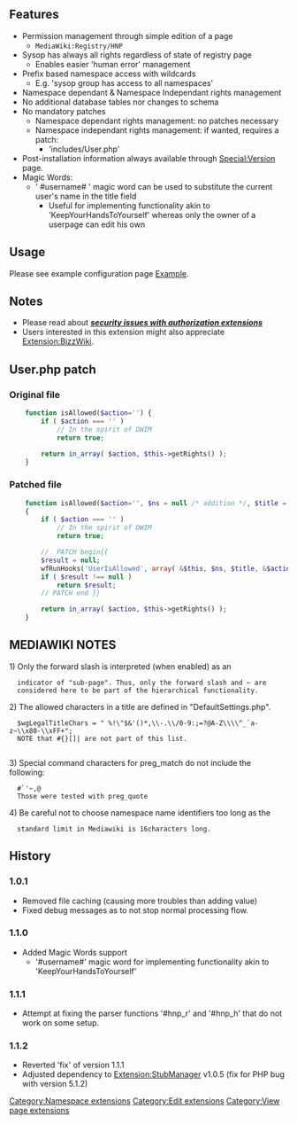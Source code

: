 {{extension
|name   = HNP
|image  =
|type   =		user rights
|hook1  =		userCan
|status =		stable
|mediawiki =	1.11
|version =		1.1.2
|update = 
|download = 
|changelog = See [http://mediawiki.googlecode.com/svn/trunk/extensions/HNP/ SVN]
|description = Provides an hierarchical namespace permissions system (aka "prefixes") to Mediawiki without changes to the base installation nor creation of new database tables.
|author = [[user:jldupont|Jean-Lou Dupont]]
}}
== Features ==
* Permission management through simple edition of a page
** <code>MediaWiki:Registry/HNP</code>
* Sysop has always all rights regardless of state of registry page
** Enables easier 'human error' management
* Prefix based namespace access with wildcards
** E.g. 'sysop group has access to all namespaces'
* Namespace dependant & Namespace Independant rights management
* No additional database tables nor changes to schema
* No mandatory patches
** Namespace dependant rights management: no patches necessary
** Namespace independant rights management: if wanted, requires a patch:
*** 'includes/User.php'
* Post-installation information always available through [[Special:Version]] page.
* Magic Words:
** ' #username# ' magic word can be used to substitute the current user's name in the title field
*** Useful for implementing functionality akin to 'KeepYourHandsToYourself' whereas only the owner of a userpage can edit his own

== Usage ==
Please see example configuration page [[{{FULLPAGENAME}}/Example|Example]].

== Notes ==
* Please read about '''''[[security issues with authorization extensions]]'''''
* Users interested in this extension might also appreciate [[Extension:BizzWiki]].

{{Pear|HNP}}

== User.php patch ==
=== Original file ===
<source lang=php>
	function isAllowed($action='') {
		if ( $action === '' )
			// In the spirit of DWIM
			return true;

		return in_array( $action, $this->getRights() );
	}
</source>
=== Patched file ===
<source lang=php>
	function isAllowed($action='', $ns = null /* addition */, $title = null /* addition */ ) 
	{
		if ( $action === '' )
			// In the spirit of DWIM
			return true;

		//  PATCH begin{{
		$result = null;
		wfRunHooks('UserIsAllowed', array( &$this, $ns, $title, &$action, &$result ) );
		if ( $result !== null )
			return $result;
		// PATCH end }}

		return in_array( $action, $this->getRights() );
	}
</source>

== MEDIAWIKI NOTES ==
1) Only the forward slash is interpreted (when enabled) as an
   indicator of "sub-page". Thus, only the forward slash and ~ are
   considered here to be part of the hierarchical functionality.
 
2) The allowed characters in a title are defined in "DefaultSettings.php".
   $wgLegalTitleChars = " %!\"$&'()*,\\-.\\/0-9:;=?@A-Z\\\\^_`a-z~\\x80-\\xFF+";
   NOTE that #{}[]| are not part of this list.
  
3) Special command characters for preg_match do not include the following:
   #`'~,@
   Those were tested with preg_quote

4) Be careful not to choose namespace name identifiers too long as the 
   standard limit in Mediawiki is 16characters long.  

== History ==
=== 1.0.1 ===
* Removed file caching (causing more troubles than adding value)
* Fixed debug messages as to not stop normal processing flow.
=== 1.1.0 ===
* Added Magic Words support
** '#username#' magic word for implementing functionality akin to 'KeepYourHandsToYourself' 
=== 1.1.1 ===
* Attempt at fixing the parser functions '#hnp_r' and '#hnp_h' that do not work on some setup.
=== 1.1.2 ===
* Reverted 'fix' of version 1.1.1
* Adjusted dependency to [[Extension:StubManager]] v1.0.5 (fix for PHP bug with version 5.1.2)

[[Category:Namespace extensions]]
[[Category:Edit extensions]]
[[Category:View page extensions]]
